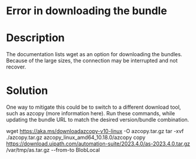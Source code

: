 ﻿# Error in downloading the bundle

# Description

The documentation lists wget as an option for downloading the bundles. Because of the large sizes, the connection may be interrupted and not recover.

# Solution

One way to mitigate this could be to switch to a different download tool, such as azcopy (more information here). Run these commands, while updating the bundle URL to match the desired version/bundle combination.

wget https://aka.ms/downloadazcopy-v10-linux -O azcopy.tar.gz
tar -xvf ./azcopy.tar.gz
azcopy_linux_amd64_10.18.0/azcopy copy https://download.uipath.com/automation-suite/2023.4.0/as-2023.4.0.tar.gz /var/tmp/as.tar.gz --from-to BlobLocal
